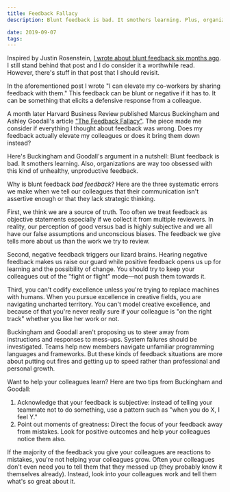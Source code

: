 ```yaml
---
title: Feedback Fallacy
description: Blunt feedback is bad. It smothers learning. Plus, organizations are way too obsessed with this kind of unhealthy, unproductive feedback.

date: 2019-09-07
tags:
---
```


Inspired by Justin Rosenstein, [I wrote about blunt feedback six months ago](https://www.flashover.blog/posts/blunt-feedback/). I still stand behind that post and I do consider it a worthwhile read. However, there's stuff in that post that I should revisit.

In the aforementioned post I wrote "I can elevate my co-workers by sharing feedback with them." This feedback can be blunt or negative if it has to. It can be something that elicits a defensive response from a colleague.

A month later Harvard Business Review published Marcus Buckingham and Ashley Goodall's article ["The Feedback Fallacy"](https://hbr.org/2019/03/the-feedback-fallacy). The piece made me consider if everything I thought about feedback was wrong. Does my feedback actually elevate my colleagues or does it bring them down instead?

Here's Buckingham and Goodall's argument in a nutshell: Blunt feedback is bad. It smothers learning. Also, organizations are way too obsessed with this kind of unhealthy, unproductive feedback.

Why is blunt feedback _bad feedback_? Here are the three systematic errors we make when we tell our colleagues that their communication isn't assertive enough or that they lack strategic thinking.

First, we think we are a source of truth. Too often we treat feedback as objective statements especially if we collect it from multiple reviewers. In reality, our perception of good versus bad is highly subjective and we all have our false assumptions and unconscious biases. The feedback we give tells more about us than the work we try to review.

Second, negative feedback triggers our lizard brains. Hearing negative feedback makes us raise our guard while positive feedback opens us up for learning and the possibility of change. You should try to keep your colleagues out of the "fight or flight" mode—not push them towards it.

Third, you can't codify excellence unless you're trying to replace machines with humans. When you pursue excellence in creative fields, you are navigating uncharted territory. You can't model creative excellence, and because of that you're never really sure if your colleague is "on the right track" whether you like her work or not.

Buckingham and Goodall aren't proposing us to steer away from instructions and responses to mess-ups. System failures should be investigated. Teams help new members navigate unfamiliar programming languages and frameworks. But these kinds of feedback situations are more about putting out fires and getting up to speed rather than professional and personal growth.

Want to help your colleagues learn? Here are two tips from Buckingham and Goodall:

1. Acknowledge that your feedback is subjective: instead of telling your teammate not to do something, use a pattern such as "when you do X, I feel Y."
2. Point out moments of greatness: Direct the focus of your feedback away from mistakes. Look for positive outcomes and help your colleagues notice them also.

If the majority of the feedback you give your colleagues are reactions to mistakes, you're not helping your colleagues grow. Often your colleagues don't even need you to tell them that they messed up (they probably know it themselves already). Instead, look into your colleagues work and tell them what's so great about it.

